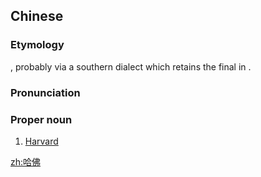 ==Chinese==
{{zh-forms|gloss=-}}

===Etymology===
{{bor|zh|en|Harvard}}, probably via a southern dialect which retains the final in {{zh-l|佛*}}.

===Pronunciation===
{{zh-pron
|m=Hāfó
|c=haa1 fat6
|cat=pn
}}

===Proper noun===
{{zh-proper noun}}

# [[Harvard]]

[[zh:哈佛]]